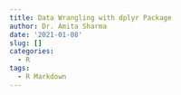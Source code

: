 ```yaml
---
title: Data Wrangling with dplyr Package
author: Dr. Amita Sharma
date: '2021-01-08'
slug: []
categories:
  - R
tags:
  - R Markdown
---
```

